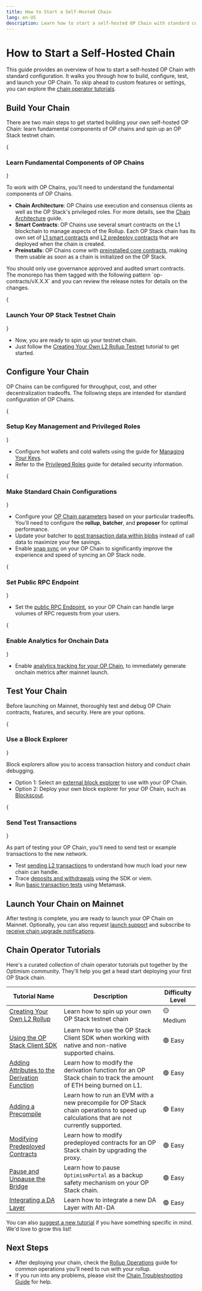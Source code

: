 ```yaml
---
title: How to Start a Self-Hosted Chain
lang: en-US
description: Learn how to start a self-hosted OP Chain with standard configuration.
---
```



# How to Start a Self-Hosted Chain

This guide provides an overview of how to start a self-hosted OP Chain with standard configuration. It walks you through how to build, configure, test, and launch your OP Chain. To skip ahead to custom features or settings, you can explore the [chain operator tutorials](#chain-operator-tutorials).

## Build Your Chain

There are two main steps to get started building your own self-hosted OP Chain: learn fundamental components of OP chains and spin up an OP Stack testnet chain.

<Steps>
  {<h3>Learn Fundamental Components of OP Chains</h3>}

  To work with OP Chains, you'll need to understand the fundamental components of OP Chains.

  *   **Chain Architecture**: OP Chains use execution and consensus clients as well as the OP Stack's privileged roles. For more details, see the [Chain Architecture](/builders/chain-operators/architecture) guide.
  *   **Smart Contracts**: OP Chains use several smart contracts on the L1 blockchain to manage aspects of the Rollup. Each OP Stack chain has its own set of [L1 smart contracts](/stack/smart-contracts#layer-1-contracts) and [L2 predeploy contracts](/stack/smart-contracts#layer-2-contracts-predeploys) that are deployed when the chain is created.
  *   **Preinstalls**: OP Chains come with [preinstalled core contracts](/builders/chain-operators/features/preinstalls), making them usable as soon as a chain is initialized on the OP Stack.

  <Callout type="info">
    You should only use governance approved and audited smart contracts. The monorepo has them tagged with the following pattern `op-contracts/vX.X.X` and you can review the release notes for details on the changes.
  </Callout>

  {<h3>Launch Your OP Stack Testnet Chain</h3>}

  *   Now, you are ready to spin up your testnet chain.
  *   Just follow the [Creating Your Own L2 Rollup Testnet](/builders/chain-operators/tutorials/create-l2-rollup) tutorial to get started.
</Steps>

## Configure Your Chain

OP Chains can be configured for throughput, cost, and other decentralization tradeoffs. The following steps are intended for standard configuration of OP Chains.

<Steps>
  {<h3>Setup Key Management and Privileged Roles</h3>}

  *   Configure hot wallets and cold wallets using the guide for [Managing Your Keys](/builders/chain-operators/management/key-management).
  *   Refer to the [Privileged Roles](/chain/security/privileged-roles) guide for detailed security information.

  {<h3>Make Standard Chain Configurations</h3>}

  *   Configure your [OP Chain parameters](/builders/chain-operators/configuration/overview) based on your particular tradeoffs. You'll need to configure the **rollup**, **batcher**, and **proposer** for optimal performance.
  *   Update your batcher to [post transaction data within blobs](/builders/chain-operators/management/blobs) instead of call data to maximize your fee savings.
  *   Enable [snap sync](/builders/chain-operators/management/snap-sync) on your OP Chain to significantly improve the experience and speed of syncing an OP Stack node.

  {<h3>Set Public RPC Endpoint</h3>}

  *   Set the [public RPC Endpoint](/builders/chain-operators/architecture#ingress-traffic), so your OP Chain can handle large volumes of RPC requests from your users.

  {<h3>Enable Analytics for Onchain Data</h3>}

  *   Enable [analytics tracking for your OP Chain](/builders/node-operators/management/metrics), to immediately generate onchain metrics after mainnet launch.
</Steps>

## Test Your Chain

Before launching on Mainnet, thoroughly test and debug OP Chain contracts, features, and security. Here are your options.

<Steps>
  {<h3>Use a Block Explorer</h3>}

  Block explorers allow you to access transaction history and conduct chain debugging.

  *   Option 1: Select an [external block explorer](/builders/tools/build/block-explorers) to use with your OP Chain.
  *   Option 2: Deploy your own block explorer for your OP Chain, such as [Blockscout](/builders/chain-operators/tools/explorer).

  {<h3>Send Test Transactions</h3>}

  As part of testing your OP Chain, you'll need to send test or example transactions to the new network.

  *   Test [sending L2 transactions](https://github.com/ethereum-optimism/tx-overload) to understand how much load your new chain can handle.
  *   Trace [deposits and withdrawals](/builders/app-developers/tutorials/sdk-trace-txns) using the SDK or viem.
  *   Run [basic transaction tests](https://metamask.io/) using Metamask.
</Steps>

## Launch Your Chain on Mainnet

After testing is complete, you are ready to launch your OP Chain on Mainnet. Optionally, you can also request [launch support](https://share.hsforms.com/1yENj8CV9TzGYBASD0JC8_gqoshb) and subscribe to [receive chain upgrade notifications](https://github.com/ethereum-optimism/developers/discussions/categories/announcements).

## Chain Operator Tutorials

Here's a curated collection of chain operator tutorials put together by the Optimism community.
They'll help you get a head start deploying your first OP Stack chain.

| Tutorial Name                                                                          | Description                                                                                                                            | Difficulty Level |
| -------------------------------------------------------------------------------------- | -------------------------------------------------------------------------------------------------------------------------------------- | ---------------- |
| [Creating Your Own L2 Rollup](tutorials/create-l2-rollup)                              | Learn how to spin up your own OP Stack testnet chain                                                                                   | 🟡 Medium        |
| [Using the OP Stack Client SDK](tutorials/sdk)                                         | Learn how to use the OP Stack Client SDK when working with native and non-native supported chains.                                     | 🟢 Easy          |
| [Adding Attributes to the Derivation Function](tutorials/adding-derivation-attributes) | Learn how to modify the derivation function for an OP Stack chain to track the amount of ETH being burned on L1.                       | 🟢 Easy          |
| [Adding a Precompile](tutorials/adding-precompiles)                                    | Learn how to run an EVM with a new precompile for OP Stack chain operations to speed up calculations that are not currently supported. | 🟢 Easy          |
| [Modifying Predeployed Contracts](tutorials/modifying-predeploys)                      | Learn how to modify predeployed contracts for an OP Stack chain by upgrading the proxy.                                                | 🟢 Easy          |
| [Pause and Unpause the Bridge](/stack/security/pause)                                  | Learn how to pause `OptimismPortal` as a backup safety mechanism on your OP Stack chain.                                               | 🟢 Easy          |
| [Integrating a DA Layer](tutorials/integrating-da-layer)                               | Learn how to integrate a new DA Layer with Alt-DA                                                                                      | 🟢 Easy          |

You can also [suggest a new tutorial](https://github.com/ethereum-optimism/docs/issues/new?assignees=\&labels=tutorial%2Cdocumentation%2Ccommunity-request\&projects=\&template=suggest_tutorial.yaml\&title=%5BTUTORIAL%5D+Add+PR+title) if you have something specific in mind. We'd love to grow this list!

## Next Steps

*   After deploying your chain, check the [Rollup Operations](./management/operations) guide for common operations you'll need to run with your rollup.
*   If you run into any problems, please visit the [Chain Troubleshooting Guide](./management/troubleshooting) for help.

